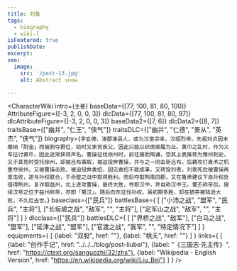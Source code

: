 ```yaml
---
title: 刘备
tags:
  - biography
  - wiki-l
isFeatured: true
publishDate:
excerpt:
seo:
  image:
    src: '/post-13.jpg'
    alt: Abstract snow

---
```



<CharacterWiki
  intro={`主要`}
  baseData={[77, 100, 81, 80, 100]}
  AttributeFigure={[-3, 2, 0, 0, 3]}
  dlcData={[77, 100, 81, 80, 97]}
  dlcAttributeFigure={[-3, 2, 0, 0, 3]}
  baseData2={[7, 6]}
  dlcData2={[8, 7]}
  traitsBase={["幽并", "仁王", "侠气"]}
  traitsDLC={["幽并", "仁德", "景从", "英杰", "侠气"]}
  biography={`字玄德，涿郡涿县人，或为汉室宗亲，汉昭烈帝。先祖刘贞因未缴纳「酎金」而被剥夺爵位，幼时又家贫丧父，因此只能以织席贩履为业。黄巾之乱时，作为义军征讨黄巾，因此逐渐获得声名。曹操征伐徐州时，前往援助陶谦，受其上表推荐为豫州刺史，又于其死时受托徐州，却被吕布袭取，被迫投奔曹操，并与之一同击斩吕布。后藉攻打袁术之机重夺徐州，又被曹操击败，被迫投奔袁绍，因见袁绍不能成事，又转投刘表，刘表死后被曹操再度击败，遂与孙权联合，于赤壁之战中取得胜利。而后夺取荆南四郡，又在鲁肃建议下自孙权处借得荆州，复诈取益州，北上进攻曹操，最终大胜，夺取汉中，并自称汉中王。曹丕称帝后，接续汉帝之位于益州称帝，亦即「蜀汉」。随后向东征伐孙权，虽初期多胜，却在猇亭被陆逊大败，不久后去世。`}
  baseclass={["民兵"]}
  battlesBase={
    [
      ["小沛之战", "盟军", "民兵", "主将"],
      ["长坂坡之战", "敌军", "", "主将"],
      ["定军山之战", "敌军", "", "主将"]
    ]
  }
  dlcclass={["民兵"]}
  battlesDLC={
    [
      ["界桥之战", "敌军"],
      ["白马之战", "盟军"],
      ["延津之战", "盟军"],
      ["官渡之战", "我军", "", "特定情况下"]
    ]
  }
  equipments={
    [
      {label: "双股", href: ""},
      {label: "桃夭", href: ""}
    ]
  }
  links={
    [
      {label: "创作手记", href: "../../../blog/post-liubei"},
      {label: "《三国志·先主传》", href: "https://ctext.org/sanguozhi/32/zhs"},
      {label: "Wikipedia - English Version", href: "https://en.wikipedia.org/wiki/Liu_Bei"}
    ]
  }
/>

